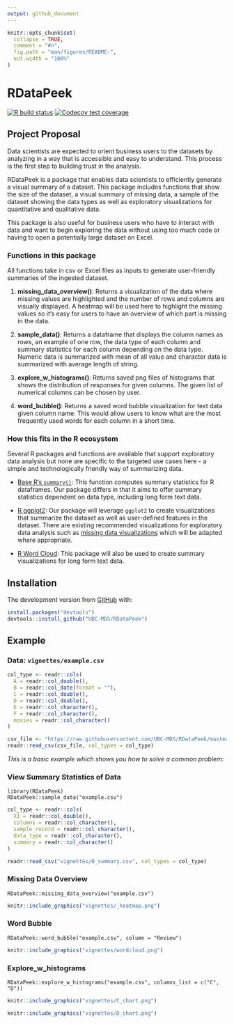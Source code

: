 ```yaml
---
output: github_document
---
```


<!-- README.md is generated from README.Rmd. Please edit that file -->

```r
knitr::opts_chunk$set(
  collapse = TRUE,
  comment = "#>",
  fig.path = "man/figures/README-",
  out.width = "100%"
)
```

# RDataPeek

<!-- badges: start -->

[![R build status](https://github.com/UBC-MDS/RDataPeek/workflows/R-CMD-check/badge.svg)](https://github.com/UBC-MDS/RDataPeek/actions)
[![Codecov test coverage](https://codecov.io/gh/UBC-MDS/RDataPeek/branch/master/graph/badge.svg)](https://codecov.io/gh/UBC-MDS/RDataPeek?branch=master)
<!-- badges: end -->

## Project Proposal
Data scientists are expected to orient business users to the datasets by analyzing in a way that is accessible and easy to understand. This process is the first step to building trust in the analysis.

RDataPeek is a package that enables data scientists to efficiently generate a visual summary of a dataset. This package includes functions that show the size of the dataset, a visual summary of missing data, a sample of the dataset showing the data types as well as exploratory visualizations for quantitative and qualitative data.

This package is also useful for business users who have to interact with data and want to begin exploring the data without using too much code or having to open a potentially large dataset on Excel. 


### Functions in this package
All functions take in csv or Excel files as inputs to generate user-friendly summaries of the ingested dataset.

1. **missing_data_overview()**: Returns a visualization of the data where missing values are highlighted and the number of rows and columns are visually displayed. A heatmap will be used here to highlight the missing values so it's easy for users to have an overview of which part is missing in the data.

2. **sample_data()**: Returns a dataframe that displays the column names as rows, an example of one row, the data type of each column and summary statistics for each column depending on the data type. Numeric data is summarized with mean of all value and character data is summarized with average length of string.

3. **explore_w_histograms()**: Returns saved png files of histograms that shows the distribution of responses for given columns. The given list of numerical columns can be chosen by user.

4. **word_bubble()**: Returns a saved word bubble visualization for text data given column name. This would allow users to know what are the most frequently used words for each column in a short time.

### How this fits in the R ecosystem
Several R packages and functions are available that support exploratory data analysis but none are specific to the targeted use cases here - a simple and technologically friendly way of summarizing data.

- [Base R's `summary()`](https://www.rdocumentation.org/packages/base/versions/3.6.2/topics/summary): This function computes summary statistics for R dataframes. Our package differs in that it aims to offer summary statistics dependent on data type, including long form text data.

- [R ggplot2](https://ggplot2.tidyverse.org): Our package will leverage `ggplot2` to create visualizations that summarize the dataset as well as user-defined features in the dataset. There are existing recommended visualizations for exploratory data analysis such as [missing data visualizations](https://cran.r-project.org/web/packages/naniar/vignettes/naniar-visualisation.html) which will be adapted where appropriate.

- [R Word Cloud](https://cran.r-project.org/web/packages/wordcloud/wordcloud.pdf): This package will also be used to create summary visualizations for long form text data.  

## Installation
The development version from [GitHub](https://github.com/) with:

``` r
install.packages("devtools")
devtools::install_github("UBC-MDS/RDataPeek")
```

## Example

### Data: `vignettes/example.csv`

```r
col_type <- readr::cols(
  A = readr::col_double(),
  B = readr::col_date(format = ""),
  C = readr::col_double(),
  D = readr::col_double(),
  E = readr::col_character(),
  F = readr::col_character(),
  movies = readr::col_character()
)
```

```r
csv_file <- "https://raw.githubusercontent.com/UBC-MDS/RDataPeek/master/vignettes/example.csv" 
readr::read_csv(csv_file, col_types = col_type)
```

*This is a basic example which shows you how to solve a common problem:*

### View Summary Statistics of Data

```
library(RDataPeek)
RDataPeek::sample_data("example.csv")
```

```r
col_type <- readr::cols(
  X1 = readr::col_double(),
  columns = readr::col_character(),
  sample_record = readr::col_character(),
  data_type = readr::col_character(),
  summary = readr::col_character()
)
```

```r
readr::read_csv("vignettes/0_summary.csv", col_types = col_type)
```

### Missing Data Overview

```
RDataPeek::missing_data_overview("example.csv")
```

```r
knitr::include_graphics("vignettes/_heatmap.png")
```


### Word Bubble 

```
RDataPeek::word_bubble("example.csv", column = "Review")
```
```r
knitr::include_graphics("vignettes/wordcloud.png")
```


### Explore_w_histograms

```
RDataPeek::explore_w_histograms("example.csv", columns_list = c("C", "D"))
```
```r
knitr::include_graphics("vignettes/C_chart.png")
```

```r
knitr::include_graphics("vignettes/D_chart.png")
```
